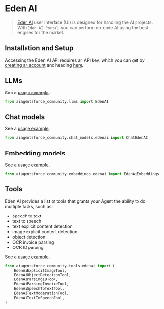 # Eden AI

>[Eden AI](https://docs.edenai.co/docs/getting-started-with-eden-ai) user interface (UI) 
> is designed for handling the AI projects. With `Eden AI Portal`, 
> you can perform no-code AI using the best engines for the market.


## Installation and Setup

Accessing the Eden AI API requires an API key, which you can get by 
[creating an account](https://app.edenai.run/user/register) and 
heading [here](https://app.edenai.run/admin/account/settings). 

## LLMs

See a [usage example](/docs/integrations/llms/edenai).

```python
from aiagentsforce_community.llms import EdenAI

```

## Chat models

See a [usage example](/docs/integrations/chat/edenai).

```python
from aiagentsforce_community.chat_models.edenai import ChatEdenAI
```

## Embedding models

See a [usage example](/docs/integrations/text_embedding/edenai).

```python
from aiagentsforce_community.embeddings.edenai import EdenAiEmbeddings
```

## Tools

Eden AI provides a list of tools that grants your Agent the ability to do multiple tasks, such as:
* speech to text
* text to speech
* text explicit content detection
* image explicit content detection
* object detection
* OCR invoice parsing
* OCR ID parsing

See a [usage example](/docs/integrations/tools/edenai_tools).

```python
from aiagentsforce_community.tools.edenai import (
    EdenAiExplicitImageTool,
    EdenAiObjectDetectionTool,
    EdenAiParsingIDTool,
    EdenAiParsingInvoiceTool,
    EdenAiSpeechToTextTool,
    EdenAiTextModerationTool,
    EdenAiTextToSpeechTool,
)
```
